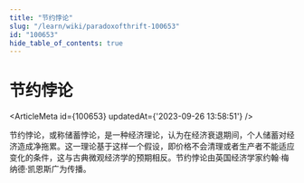 ```yaml
---
title: "节约悖论"
slug: "/learn/wiki/paradoxofthrift-100653"
id: "100653"
hide_table_of_contents: true
---
```



# 节约悖论

<ArticleMeta id={100653} updatedAt={'2023-09-26 13:58:51'} />
<div className='border-solid border-b border-t-0 my-4 border-[var(--ifm-color-gray-300)]' />

节约悖论，或称储蓄悖论，是一种经济理论，认为在经济衰退期间，个人储蓄对经济造成净拖累。这一理论基于这样一个假设，即价格不会清理或者生产者不能适应变化的条件，这与古典微观经济学的预期相反。节约悖论由英国经济学家约翰·梅纳德·凯恩斯广为传播。
